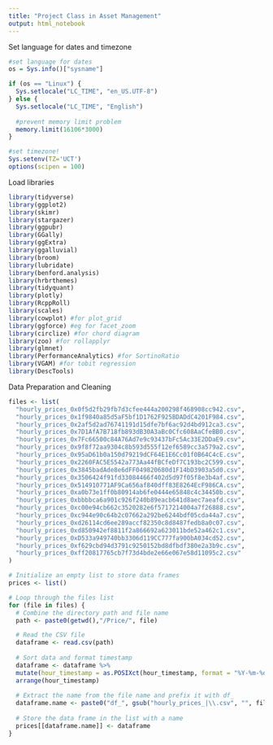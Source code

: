 ```yaml
---
title: "Project Class in Asset Management"
output: html_notebook
---
```


Set language for dates and timezone
```r
#set language for dates
os = Sys.info()["sysname"]

if (os == "Linux") {
  Sys.setlocale("LC_TIME", "en_US.UTF-8")
} else {
  Sys.setlocale("LC_TIME", "English")
  
  #prevent memory limit problem
  memory.limit(16106*3000)
}

#set timezone!
Sys.setenv(TZ='UCT')
options(scipen = 100)
```


Load libraries
```r
library(tidyverse)
library(ggplot2)
library(skimr)
library(stargazer)
library(ggpubr)
library(GGally)
library(ggExtra)
library(ggalluvial)
library(broom)
library(lubridate)
library(benford.analysis)
library(hrbrthemes)
library(tidyquant)
library(plotly)
library(RcppRoll)
library(scales)
library(cowplot) #for plot_grid
library(ggforce) #eg for facet_zoom
library(circlize) #for chord diagram
library(zoo) #for rollapplyr
library(glmnet)
library(PerformanceAnalytics) #for SortinoRatio
library(VGAM) #for tobit regression
library(DescTools)
```


Data Preparation and Cleaning
```r
files <- list(
  "hourly_prices_0x0f5d2fb29fb7d3cfee444a200298f468908cc942.csv", 
  "hourly_prices_0x1f9840a85d5aF5bf1D1762F925BDADdC4201F984.csv",
  "hourly_prices_0x2af5d2ad76741191d15dfe7bf6ac92d4bd912ca3.csv",
  "hourly_prices_0x7D1AfA7B718fb893dB30A3aBc0Cfc608AaCfeBB0.csv",
  "hourly_prices_0x7Fc66500c84A76Ad7e9c93437bFc5Ac33E2DDaE9.csv",
  "hourly_prices_0x9f8f72aa9304c8b593d555f12ef6589cc3a579a2.csv",
  "hourly_prices_0x95aD61b0a150d79219dCF64E1E6Cc01f0B64C4cE.csv",
  "hourly_prices_0x2260FAC5E5542a773Aa44fBCfeDf7C193bc2C599.csv",
  "hourly_prices_0x3845badAde8e6dFF049820680d1F14bD3903a5d0.csv",
  "hourly_prices_0x3506424f91fd33084466f402d5d97f05f8e3b4af.csv",
  "hourly_prices_0x514910771AF9Ca656af840dff83E8264EcF986CA.csv",
  "hourly_prices_0xa0b73e1ff0b80914ab6fe0444e65848c4c34450b.csv",
  "hourly_prices_0xbbbbca6a901c926f240b89eacb641d8aec7aeafd.csv",
  "hourly_prices_0xc00e94cb662c3520282e6f5717214004a7f26888.csv",
  "hourly_prices_0xc944e90c64b2c07662a292be6244bdf05cda44a7.csv",
  "hourly_prices_0xd26114cd6ee289accf82350c8d8487fedb8a0c07.csv",
  "hourly_prices_0xd850942ef8811f2a866692a623011bde52a462c1.csv",
  "hourly_prices_0xD533a949740bb3306d119CC777fa900bA034cd52.csv",
  "hourly_prices_0xf629cbd94d3791c9250152bd8dfbdf380e2a3b9c.csv",
  "hourly_prices_0xff20817765cb7f73d4bde2e66e067e58d11095c2.csv"
)

# Initialize an empty list to store data frames
prices <- list()

# Loop through the files list
for (file in files) {
  # Combine the directory path and file name
  path <- paste0(getwd(),"/Price/", file)

  # Read the CSV file
  dataframe <- read.csv(path)
  
  # Sort data and format timestamp
  dataframe <- dataframe %>% 
  mutate(hour_timestamp = as.POSIXct(hour_timestamp, format = "%Y-%m-%d %H:%M")) %>% 
  arrange(hour_timestamp) 
  
  # Extract the name from the file name and prefix it with df_
  dataframe.name <- paste0("df_", gsub("hourly_prices_|\\.csv", "", file))
  
  # Store the data frame in the list with a name
  prices[[dataframe.name]] <- dataframe
}
```

